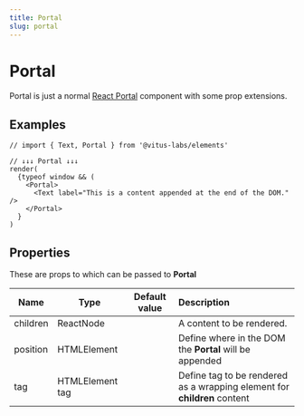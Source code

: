 ```yaml
---
title: Portal
slug: portal
---
```


<!-- // import Example from './examples/example.mdx'
// import Props from './props.mdx' -->

# Portal

Portal is just a normal [React Portal](https://reactjs.org/docs/portals.html)
component with some prop extensions.

## Examples

```tsx
// import { Text, Portal } from '@vitus-labs/elements'

// ↓↓↓ Portal ↓↓↓
render(
  {typeof window && (
    <Portal>
      <Text label="This is a content appended at the end of the DOM." />
    </Portal>
  }
)
```

## Properties

These are props to which can be passed to **Portal**

| Name     | Type            | Default value | Description                                                              |
| -------- | --------------- | :-----------: | :----------------------------------------------------------------------- |
| children | ReactNode       |               | A content to be rendered.                                                |
| position | HTMLElement     |               | Define where in the DOM the **Portal** will be appended                  |
| tag      | HTMLElement tag |               | Define tag to be rendered as a wrapping element for **children** content |
